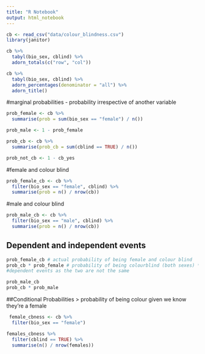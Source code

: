 ```yaml
---
title: "R Notebook"
output: html_notebook
---
```

```r
cb <- read_csv("data/colour_blindness.csv")
library(janitor)
```
```r
cb %>% 
  tabyl(bio_sex, cblind) %>% 
  adorn_totals(c("row", "col"))

cb %>% 
  tabyl(bio_sex, cblind) %>% 
  adorn_percentages(denominator = "all") %>% 
  adorn_title()
```
#marginal probabilities - probability irrespective of another variable 
```r
prob_female <- cb %>% 
  summarise(prob = sum(bio_sex == "female") / n())

prob_male <- 1 - prob_female

prob_cb <- cb %>% 
  summarise(prob_cb = sum(cblind == TRUE) / n())

prob_not_cb <- 1 - cb_yes
```

#female and colour blind
```r
prob_female_cb <- cb %>% 
  filter(bio_sex == "female", cblind) %>% 
  summarise(prob = n() / nrow(cb))
```
#male and colour blind
```r
prob_male_cb <- cb %>% 
  filter(bio_sex == "male", cblind) %>% 
  summarise(prob = n() / nrow(cb))
```
## Dependent and independent events 
```r
prob_female_cb # actual probability of being female and colour blind
prob_cb * prob_female # probability of being colourblind (both sexes) * prob female (both blind status')
#dependent events as the two are not the same
```
```r
prob_male_cb 
prob_cb * prob_male
```

##Conditional Probabilities
> probability of being colour given we know they're a female

```r

 female_cbness <- cb %>% 
  filter(bio_sex == "female")

females_cbness %>% 
  filter(cblind == TRUE) %>% 
  summarise(n() / nrow(females))
```


